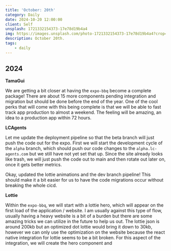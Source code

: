 ```yaml
---
title: 'October: 20th'
category: Daily
date: 2024-10-20 12:00:00
client: Self
unsplash: 1721332154373-17e78d19b4a4
img: https://images.unsplash.com/photo-1721332154373-17e78d19b4a4?crop=entropy&cs=srgb&fm=jpg&ixid=MnwzNjM5Nzd8MHwxfHJhbmRvbXx8fHx8fHx8fDE2ODE3NDg2ODY&ixlib=rb-4.0.3&q=85
description: October 20th.
tags:
    - daily
---
```



## 2024

**TamaGui**

We are getting a bit closer at having the `expo-bbq` become a complete package!
There are about 15 more components pending integration and migration but should be done before the end of the year.
One of the cool perks that will come with this being complete is that we will be able to fast track app production to almost a weekend.
The feeling will be amazing, an idea to a production app within 72 hours.

**LCAgents**

Let me update the deployment pipeline so that the beta branch will just push the code out for the expo.
First we will start the development cycle of the `alpha` branch, which should push our code changes to the `alpha.lc-agents.com` but we still have not yet set that up.
Since the site already looks like trash, we will just push the code out to main and then rotate out later on, once it gets better metrics.

Okay, updated the lottie animations and the dev branch pipeline!
This should make it a bit easier for us to have the code migrations occur without breaking the whole cicd.

**Lottie**

Within the `expo-bbq`, we will start with a lottie hero, which will appear on the first load of the application / website.
I am usually against this type of flow, usually having a heavy website is a bit of a burden but there are some amazing tricks we can utilize in the future to help us out.
The lottie json is around 200kb but an optimized dot lottie would bring it down to 30kb, however we can only use the optimization on the website because the react native integration for lottie seems to be a bit broken.
For this aspect of the integration, we will create the hero component and 